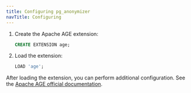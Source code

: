 ```yaml
---
title: Configuring pg_anonymizer
navTitle: Configuring
---
```


1. Create the Apache AGE extension:
   
   ```sql
   CREATE EXTENSION age;
   ```
   

2. Load the extension:

   ```sql
   LOAD 'age';
   ```


After loading the extension, you can perform additional configuration. See the [Apache AGE official documentation](https://age.apache.org/age-manual/master/intro/setup.html#post-installation-setup).